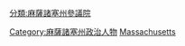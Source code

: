 [[分類:麻薩諸塞州參議院|分類:麻薩諸塞州參議院]]
[[Category:麻薩諸塞州政治人物|Category:麻薩諸塞州政治人物]]
[[Category:美國各州參議員|Massachusetts]]